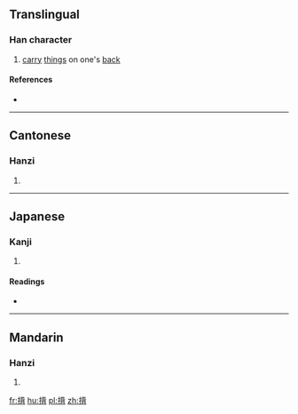 ==Translingual==

===Han character===
{{Han char|rn=64|rad=手|as=09|sn=12|four=51027|canj=QLPB|ids=⿰扌背}}

# [[carry]] [[thing]]s on one's [[back]]

====References====
* {{Han ref|kx=0445.341|dkj=12444|hdz=31914.050|uh=63F9|ud=25593|bh=B4AE|bd=46254}}

----

==Cantonese==

===Hanzi===
{{yue-hanzi|jyut=[[bui3]]|y=bui3}}

# {{defn|lang=yue|sort=手09}}

----

==Japanese==

===Kanji===
{{ja-kanji|grade=|rs=手09}}

# {{defn|lang=ja|sort=手09}}

====Readings====
* {{ja-readings|on=[[はい]] (hai)|kun=[[せおう]] (seou)}}

----

==Mandarin==

===Hanzi===
{{cmn-hanzi|pin=[[bēi]] ([[bei1]])|wg=pei<sup>1</sup>}}

# {{defn|lang=cmn|sort=手09}}

[[fr:揹]]
[[hu:揹]]
[[pl:揹]]
[[zh:揹]]
